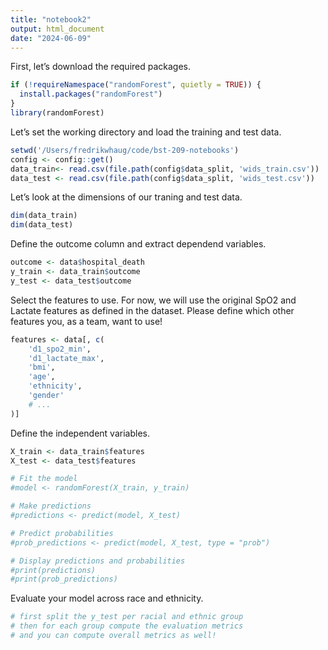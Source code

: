 ```yaml
---
title: "notebook2"
output: html_document
date: "2024-06-09"
---
```


First, let's download the required packages.
```r
if (!requireNamespace("randomForest", quietly = TRUE)) {
  install.packages("randomForest")
}
library(randomForest)
```

Let's set the working directory and load the training and test data. 
```r
setwd('/Users/fredrikwhaug/code/bst-209-notebooks')
config <- config::get()
data_train<- read.csv(file.path(config$data_split, 'wids_train.csv'))
data_test <- read.csv(file.path(config$data_split, 'wids_test.csv'))
```

Let's look at the dimensions of our traning and test data.
```r
dim(data_train)
dim(data_test)
```
Define the outcome column and extract dependend variables. 
```r
outcome <- data$hospital_death
y_train <- data_train$outcome
y_test <- data_test$outcome
```

Select the features to use. For now, we will use the original SpO2 and Lactate 
features as defined in the dataset. Please define which other features you, as a
team, want to use!
```r
features <- data[, c(
    'd1_spo2_min',
    'd1_lactate_max',
    'bmi',
    'age',
    'ethnicity',
    'gender'
    # ...
)]
```

Define the independent variables.
```r
X_train <- data_train$features
X_test <- data_test$features
```

```r
# Fit the model
#model <- randomForest(X_train, y_train)

# Make predictions
#predictions <- predict(model, X_test)

# Predict probabilities
#prob_predictions <- predict(model, X_test, type = "prob")

# Display predictions and probabilities
#print(predictions)
#print(prob_predictions)
```

Evaluate your model across race and ethnicity.
```r
# first split the y_test per racial and ethnic group
# then for each group compute the evaluation metrics
# and you can compute overall metrics as well!
```